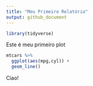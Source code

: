 ```yaml
---
title: "Meu Primeiro Relatório"
output: github_document
---
```


```r
library(tidyverse)
```


Este é meu primeiro plot

```r
mtcars %>% 
  ggplot(aes(mpg,cyl)) +
  geom_line()
```


Ciao!